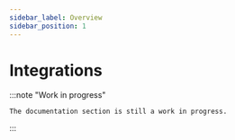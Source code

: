 ```yaml
---
sidebar_label: Overview
sidebar_position: 1
---
```


# Integrations

:::note "Work in progress"

    The documentation section is still a work in progress.

:::
